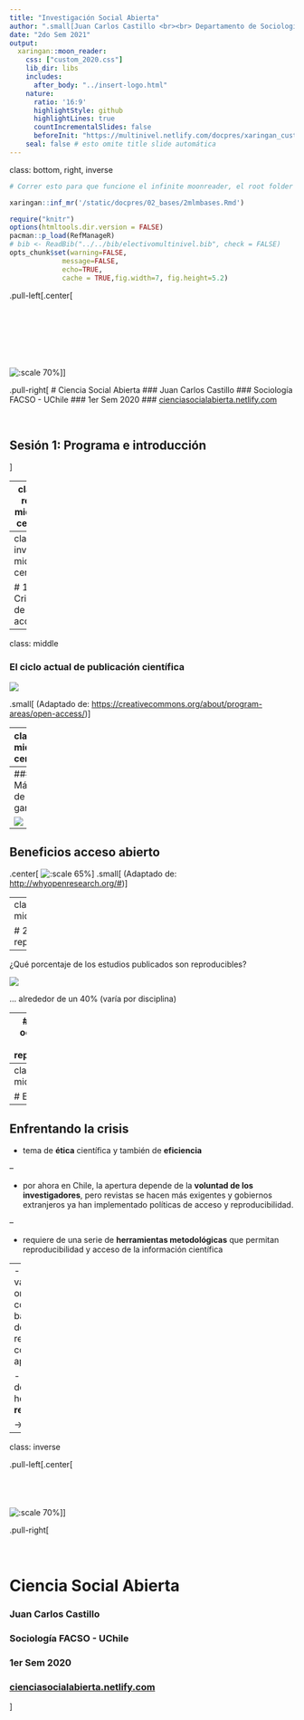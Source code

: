 ---
title: "Investigación Social Abierta"
author: ".small[Juan Carlos Castillo <br><br> Departamento de Sociología - UCH / COES <br><br>]"
date: "2do Sem 2021"
output:
  xaringan::moon_reader:
    css: ["custom_2020.css"]
    lib_dir: libs
    includes:
      after_body: "../insert-logo.html"     
    nature:
      ratio: '16:9'
      highlightStyle: github
      highlightLines: true
      countIncrementalSlides: false
      beforeInit: "https://multinivel.netlify.com/docpres/xaringan_custom/macros.js"
    seal: false # esto omite title slide automática
---
class: bottom, right, inverse

```{r eval=FALSE, include=FALSE}
# Correr esto para que funcione el infinite moonreader, el root folder debe ser static para si dirigir solo "bajndo" en directorios hacia el bib y otros

xaringan::inf_mr('/static/docpres/02_bases/2mlmbases.Rmd')
```

```{r setup, include=FALSE, cache = FALSE}
require("knitr")
options(htmltools.dir.version = FALSE)
pacman::p_load(RefManageR)
# bib <- ReadBib("../../bib/electivomultinivel.bib", check = FALSE)
opts_chunk$set(warning=FALSE,
             message=FALSE,
             echo=TRUE,
             cache = TRUE,fig.width=7, fig.height=5.2)
```

<!---
Para correr en ATOM
- open terminal, abrir R (simplemente, R y enter)
- rmarkdown::render('static/docpres/07_interacciones/7interacciones.Rmd', 'xaringan::moon_reader')

About macros.js: permite escalar las imágenes como [scale 50%](path to image), hay si que grabar ese archivo js en el directorio.
--->

.pull-left[.center[
<br>
<br>
<br>
<br>
<br>
<br>
<br>
<br>
![:scale 70%](https://cienciasocialabierta.netlify.com/img/hex_multiva.png)]]

.pull-right[
# Ciencia Social Abierta
### Juan Carlos Castillo
### Sociología FACSO - UChile
### 1er Sem 2020
### [cienciasocialabierta.netlify.com](https://cienciasocialabierta.netlify.com)

<br>

## Sesión 1: Programa e introducción

]

---
class: roja, middle, center


# Motivación:

## Crisis de apertura en ciencia: 
## Acceso y reproducibilidad

---
class: inverse, middle, center

# 1. Crisis de acceso

---
class: middle

### El ciclo actual de publicación científica
![](ciclocerrado.png)

.small[
(Adaptado de: [https://creativecommons.org/about/program-areas/open-access/](https://creativecommons.org/about/program-areas/open-access/))
]

---
class: middle, center

.pull-left[
## Barreras de pago
]
.pull-right[
.left[
![:scale 80%](https://localist-images.azureedge.net/photos/723383/huge/3b15ca9bd709e6738e42326fa3f35ff4a3357bb9.jpg)
]
]



---
### Márgenes de ganancia


![](profits.png)


---
## Beneficios acceso abierto

.center[
![:scale 65%](openbeneficios.png)
]
.small[
(Adaptado de: [http://whyopenresearch.org/#](http://whyopenresearch.org/#))
]

---
class: inverse, middle, center

# 2. Crisis de reproducibilidad

---

¿Qué porcentaje de los estudios publicados son reproducibles?

![](reproducibility_science.png)

... alrededor de un 40% (varía por disciplina)

---
# ¿Por qué se ocurre la crisis de reproducibilidad?

Algunas razones:

- pobre documentación metodológica

- sesgo hacia búsqueda y publicación de resultados significativos (p hacking), atribuido a la presión por publicar

- en algunos casos, falseamiento de datos/análisis

---
class: roja, middle, center

# Este curso

---
## Enfrentando la crisis

- tema de **ética** científica y también de **eficiencia**

--

- por ahora en Chile, la apertura depende de la **voluntad de los investigadores**, pero revistas se hacen más exigentes y gobiernos extranjeros ya han implementado políticas de acceso y reproducibilidad.

--

- requiere de una serie de **herramientas metodológicas** que permitan reproducibilidad y acceso de la información científica

--
- En este curso, vamos a organizar los contenidos en base a dos sets de herramientas relacionadas con la crisis de apertura:

 - herramientas de **acceso**
 - herramientas de **reproducibilidad**

 
-> al [programa](https://cienciasocialabierta.netlify.com/)

---
class: inverse

.pull-left[.center[
<br>
<br>
<br>
<br>
<br>
![:scale 70%](https://cienciasocialabierta.netlify.com/img/hex_multiva.png)]]

.pull-right[
<br>
<br>
<br>

# Ciencia Social Abierta
### Juan Carlos Castillo
### Sociología FACSO - UChile
### 1er Sem 2020
### [cienciasocialabierta.netlify.com](https://cienciasocialabierta.netlify.com)
]





